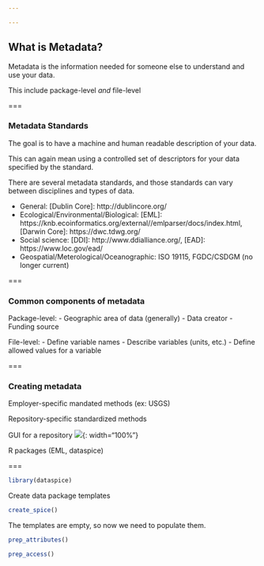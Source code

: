 ```yaml
---

---
```


## What is Metadata?

Metadata is the information needed for someone else to understand and use your data.  

This include package-level _and_ file-level

===

### Metadata Standards

The goal is to have a machine and human readable description of your data. 

This can again mean using a controlled set of descriptors for your data specified by the standard. 

There are several metadata standards, and those standards can vary between disciplines
and types of data.  

   - General: [Dublin Core]: http://dublincore.org/
   - Ecological/Environmental/Biological: [EML]: https://knb.ecoinformatics.org/external//emlparser/docs/index.html, [Darwin Core]: https://dwc.tdwg.org/
   - Social science: [DDI]: http://www.ddialliance.org/, [EAD]: https://www.loc.gov/ead/ 
   - Geospatial/Meterological/Oceanographic: ISO 19115, FGDC/CSDGM (no longer current)

===

### Common components of metadata

Package-level:
 - Geographic area of data (generally)
 - Data creator
 - Funding source

File-level:
 - Define variable names
 - Describe variables (units, etc.)
 - Define allowed values for a variable

===

### Creating metadata

Employer-specific mandated methods (ex: USGS)

Repository-specific standardized methods

   GUI for a repository 
   ![]({{ site.baseurl }}/images/knb_snap.PNG){: width="100%"} 

   R packages (EML, dataspice)

===

```r
library(dataspice)
```

Create data package templates
```r
create_spice()
```
 
The templates are empty, so now we need to populate them.  
```r
prep_attributes()  

prep_access()

```










